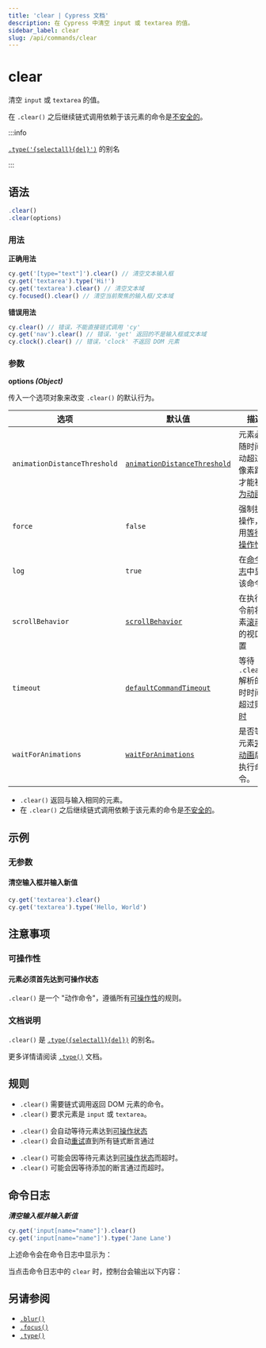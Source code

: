 ```yaml
---
title: 'clear | Cypress 文档'
description: 在 Cypress 中清空 input 或 textarea 的值。
sidebar_label: clear
slug: /api/commands/clear
---
```


<ProductHeading product="app" />

# clear

清空 `input` 或 `textarea` 的值。

在 `.clear()` 之后继续链式调用依赖于该元素的命令是[不安全的](/app/core-concepts/retry-ability#Only-queries-are-retried)。

:::info

[`.type('{selectall}{del}')`](/api/commands/type) 的别名

:::

## 语法

```javascript
.clear()
.clear(options)
```

### 用法

<Icon name="check-circle" color="green" /> **正确用法**

```javascript
cy.get('[type="text"]').clear() // 清空文本输入框
cy.get('textarea').type('Hi!')
cy.get('textarea').clear() // 清空文本域
cy.focused().clear() // 清空当前聚焦的输入框/文本域
```

<Icon name="exclamation-triangle" color="red" /> **错误用法**

```javascript
cy.clear() // 错误，不能直接链式调用 'cy'
cy.get('nav').clear() // 错误，'get' 返回的不是输入框或文本域
cy.clock().clear() // 错误，'clock' 不返回 DOM 元素
```

### 参数

<Icon name="angle-right" /> **options _(Object)_**

传入一个选项对象来改变 `.clear()` 的默认行为。

| 选项                       | 默认值                                                                     | 描述                                                                                                                                     |
| ---------------------------- | --------------------------------------------------------------------------- | ----------------------------------------------------------------------------------------------------------------------------------------------- |
| `animationDistanceThreshold` | [`animationDistanceThreshold`](/app/references/configuration#Actionability) | 元素必须随时间移动超过的像素距离才能被[视为动画](/app/core-concepts/interacting-with-elements#Animations)。  |
| `force`                      | `false`                                                                     | 强制执行操作，禁用[等待可操作性](#Assertions)                                                                            |
| `log`                        | `true`                                                                      | 在[命令日志](/app/core-concepts/open-mode#Command-Log)中显示该命令                                                             |
| `scrollBehavior`             | [`scrollBehavior`](/app/references/configuration#Actionability)             | 在执行命令前将元素[滚动到](/app/core-concepts/interacting-with-elements#Scrolling)的视口位置 |
| `timeout`                    | [`defaultCommandTimeout`](/app/references/configuration#Timeouts)           | 等待 `.clear()` 解析的超时时间，超过则[超时](#Timeouts)                                                                           |
| `waitForAnimations`          | [`waitForAnimations`](/app/references/configuration#Actionability)          | 是否等待元素[完成动画](/app/core-concepts/interacting-with-elements#Animations)后再执行命令。       |

<HeaderYields />

- `.clear()` 返回与输入相同的元素。
- 在 `.clear()` 之后继续链式调用依赖于该元素的命令是[不安全的](/app/core-concepts/retry-ability#Only-queries-are-retried)。

## 示例

### 无参数

#### 清空输入框并输入新值

```javascript
cy.get('textarea').clear()
cy.get('textarea').type('Hello, World')
```

## 注意事项

### 可操作性

#### 元素必须首先达到可操作状态

`.clear()` 是一个 "动作命令"，遵循所有[可操作性](/app/core-concepts/interacting-with-elements)的规则。

### 文档说明

`.clear()` 是 [`.type({selectall}{del})`](/api/commands/type) 的别名。

更多详情请阅读 [`.type()`](/api/commands/type) 文档。

## 规则

<HeaderRequirements />

- `.clear()` 需要链式调用返回 DOM 元素的命令。
- `.clear()` 要求元素是 `input` 或 `textarea`。

<HeaderAssertions />

- `.clear()` 会自动等待元素达到[可操作状态](/app/core-concepts/interacting-with-elements)
- `.clear()` 会自动[重试](/app/core-concepts/retry-ability)直到所有链式断言通过

<HeaderTimeouts />

- `.clear()` 可能会因等待元素达到[可操作状态](/app/core-concepts/interacting-with-elements)而超时。
- `.clear()` 可能会因等待添加的断言通过而超时。

## 命令日志

**_清空输入框并输入新值_**

```javascript
cy.get('input[name="name"]').clear()
cy.get('input[name="name"]').type('Jane Lane')
```

上述命令会在命令日志中显示为：

<DocsImage
  src="/img/api/clear/clear-input-in-cypress.png"
  alt="Command log for clear"
/>

当点击命令日志中的 `clear` 时，控制台会输出以下内容：

<DocsImage
  src="/img/api/clear/one-input-cleared-in-tests.png"
  alt="console.log for clear"
/>

## 另请参阅

- [`.blur()`](/api/commands/blur)
- [`.focus()`](/api/commands/focus)
- [`.type()`](/api/commands/type)